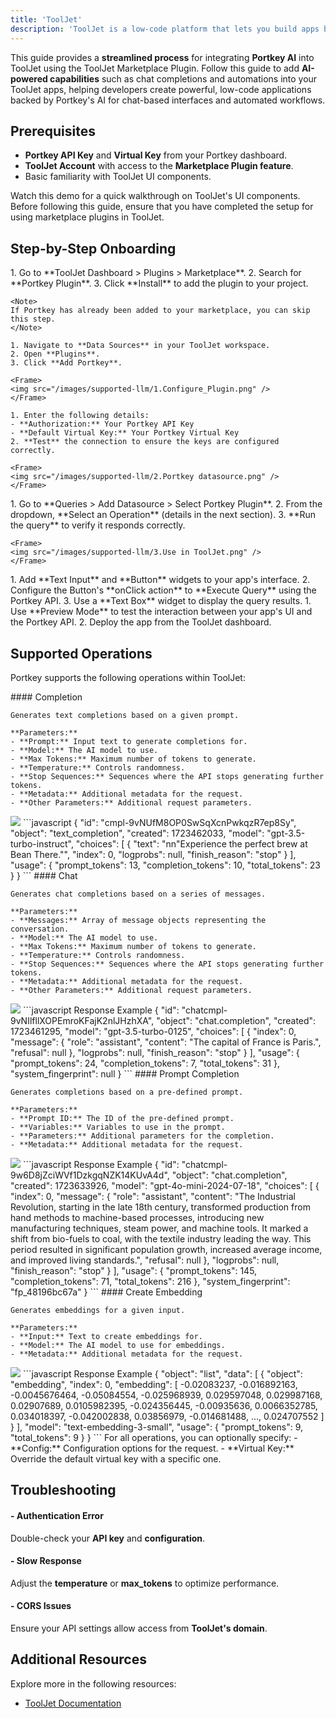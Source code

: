 ```yaml
---
title: 'ToolJet'
description: 'ToolJet is a low-code platform that lets you build apps by connecting APIs and data sources, with Portkey integration adding AI features like chat interfaces and automation.'
---
```


This guide provides a **streamlined process** for integrating **Portkey AI** into ToolJet using the ToolJet Marketplace Plugin. Follow this guide to add **AI-powered capabilities** such as chat completions and automations into your ToolJet apps, helping developers create powerful, low-code applications backed by Portkey's AI for chat-based interfaces and automated workflows.

## Prerequisites

- **Portkey API Key** and **Virtual Key** from your Portkey dashboard.
- **ToolJet Account** with access to the **Marketplace Plugin feature**.
- Basic familiarity with ToolJet UI components.

<Card title="Watch Demo" icon="play" href="https://www.google.com/url?sa=t&source=web&rct=j&opi=89978449&url=https://www.youtube.com/watch%3Fv%3DVGb7HGRkam0&ved=2ahUKEwjpm8Low6mJAxUmRmwGHT0dCswQwqsBegQIChAF&usg=AOvVaw1JLV0bmHiZJ6h9k9B6jwHK">
  Watch this demo for a quick walkthrough on ToolJet's UI components.
</Card>

<Note>
  Before following this guide, ensure that you have completed the setup for using marketplace plugins in ToolJet.
</Note>


## Step-by-Step Onboarding

<Steps>
  <Step title="Install the Portkey Plugin from ToolJet Marketplace">
    1. Go to **ToolJet Dashboard > Plugins > Marketplace**.
    2. Search for **Portkey Plugin**.
    3. Click **Install** to add the plugin to your project.

    <Note>
    If Portkey has already been added to your marketplace, you can skip this step.
    </Note>
  </Step>
  <Step title="Configure the Portkey Plugin">
        
    1. Navigate to **Data Sources** in your ToolJet workspace.
    2. Open **Plugins**.
    3. Click **Add Portkey**.

    <Frame>
    <img src="/images/supported-llm/1.Configure_Plugin.png" />
    </Frame>
  </Step>
  <Step title="Add Portkey as a Datasource">
        
    1. Enter the following details:
    - **Authorization:** Your Portkey API Key
    - **Default Virtual Key:** Your Portkey Virtual Key
    2. **Test** the connection to ensure the keys are configured correctly.

    <Frame>
    <img src="/images/supported-llm/2.Portkey datasource.png" />
    </Frame>
  </Step>
  <Step title="Use Portkey in Your ToolJet App">
    1. Go to **Queries > Add Datasource > Select Portkey Plugin**.
    2. From the dropdown, **Select an Operation** (details in the next section).
    3. **Run the query** to verify it responds correctly.

    <Frame>
    <img src="/images/supported-llm/3.Use in ToolJet.png" />
    </Frame>
  </Step>
  <Step title="Link the Query to UI Components (Example)">
    1. Add **Text Input** and **Button** widgets to your app's interface.
    2. Configure the Button's **onClick action** to **Execute Query** using the Portkey API.
    3. Use a **Text Box** widget to display the query results.
  </Step>
  <Step title="Test and Deploy">
    1. Use **Preview Mode** to test the interaction between your app's UI and the Portkey API.
    2. Deploy the app from the ToolJet dashboard.
  </Step>
</Steps>

## Supported Operations

Portkey supports the following operations within ToolJet:

<Tabs>
  <Tab title="Completion">
    #### Completion

    Generates text completions based on a given prompt.

    **Parameters:**
    - **Prompt:** Input text to generate completions for.
    - **Model:** The AI model to use.
    - **Max Tokens:** Maximum number of tokens to generate.
    - **Temperature:** Controls randomness.
    - **Stop Sequences:** Sequences where the API stops generating further tokens.
    - **Metadata:** Additional metadata for the request.
    - **Other Parameters:** Additional request parameters.
  
  <Frame>
  <img src="/images/supported-llm/4.completion.png" />
  </Frame>
    <Accordion title="Response Example">
  ```javascript 
  {
    "id": "cmpl-9vNUfM8OP0SwSqXcnPwkqzR7ep8Sy",
    "object": "text_completion",
    "created": 1723462033,
    "model": "gpt-3.5-turbo-instruct",
    "choices": [
    {
    "text": "nn"Experience the perfect brew at Bean There."",
    "index": 0,
    "logprobs": null,
    "finish_reason": "stop"
    }
    ],
    "usage": {
    "prompt_tokens": 13,
    "completion_tokens": 10,
    "total_tokens": 23
    }
    }
  ```
  </Accordion>
  </Tab>


  <Tab title="Chat">
    #### Chat

    Generates chat completions based on a series of messages.

    **Parameters:**
    - **Messages:** Array of message objects representing the conversation.
    - **Model:** The AI model to use.
    - **Max Tokens:** Maximum number of tokens to generate.
    - **Temperature:** Controls randomness.
    - **Stop Sequences:** Sequences where the API stops generating further tokens.
    - **Metadata:** Additional metadata for the request.
    - **Other Parameters:** Additional request parameters.
  
  <Frame>
  <img src="/images/supported-llm/5.chat.png" />
  </Frame>
   <Accordion title="Response Example">
  ```javascript Response Example
  {
    "id": "chatcmpl-9vNIlfllXOPEmroKFajK2nlJHzhXA",
    "object": "chat.completion",
    "created": 1723461295,
    "model": "gpt-3.5-turbo-0125",
    "choices": [
        {
        "index": 0,
        "message": {
            "role": "assistant",
            "content": "The capital of France is Paris.",
            "refusal": null
        },
        "logprobs": null,
        "finish_reason": "stop"
        }
    ],
    "usage": {
        "prompt_tokens": 24,
        "completion_tokens": 7,
        "total_tokens": 31
    },
    "system_fingerprint": null
    }
  ```
  </Accordion>
  </Tab>

  <Tab title="Prompt Completion">
    #### Prompt Completion

    Generates completions based on a pre-defined prompt.

    **Parameters:**
    - **Prompt ID:** The ID of the pre-defined prompt.
    - **Variables:** Variables to use in the prompt.
    - **Parameters:** Additional parameters for the completion.
    - **Metadata:** Additional metadata for the request.
  
  <Frame>
  <img src="/images/supported-llm/6.prompt-completion.png" />
  </Frame>
   <Accordion title="Response Example">
  ```javascript Response Example
  {
    "id": "chatcmpl-9w6D8jZciWVf1DzkgqNZK14KUvA4d",
    "object": "chat.completion",
    "created": 1723633926,
    "model": "gpt-4o-mini-2024-07-18",
    "choices": [
        {
        "index": 0,
        "message": {
            "role": "assistant",
            "content": "The Industrial Revolution, starting in the late 18th century, transformed production from hand methods to machine-based processes, introducing new manufacturing techniques, steam power, and machine tools. It marked a shift from bio-fuels to coal, with the textile industry leading the way. This period resulted in significant population growth, increased average income, and improved living standards.",
            "refusal": null
        },
        "logprobs": null,
        "finish_reason": "stop"
        }
    ],
    "usage": {
        "prompt_tokens": 145,
        "completion_tokens": 71,
        "total_tokens": 216
    },
    "system_fingerprint": "fp_48196bc67a"
    }
    ```
    </Accordion>
  </Tab>

  <Tab title="Create Embedding">
    #### Create Embedding

    Generates embeddings for a given input.

    **Parameters:**
    - **Input:** Text to create embeddings for.
    - **Model:** The AI model to use for embeddings.
    - **Metadata:** Additional metadata for the request.
  
  <Frame>
  <img src="/images/supported-llm/7.embedding.png" />
  </Frame>
   <Accordion title="Response Example">
  ```javascript Response Example
    {
    "object": "list",
    "data": [
        {
        "object": "embedding",
        "index": 0,
        "embedding": [
            -0.02083237,
            -0.016892163,
            -0.0045676464,
            -0.05084554,
            -0.025968939,
            0.029597048,
            0.029987168,
            0.02907689,
            0.0105982395,
            -0.024356445,
            -0.00935636,
            0.0066352785,
            0.034018397,
            -0.042002838,
            0.03856979,
            -0.014681488,
            ...,
            0.024707552
        ]
        }
    ],
    "model": "text-embedding-3-small",
    "usage": {
        "prompt_tokens": 9,
        "total_tokens": 9
    }
    }
    ```
   </Accordion>
  </Tab>

</Tabs>

<Info>
  For all operations, you can optionally specify:
  - **Config:** Configuration options for the request.
  - **Virtual Key:** Override the default virtual key with a specific one.
</Info>

## Troubleshooting

#### - Authentication Error
 Double-check your **API key** and **configuration**.
#### - Slow Response
 Adjust the **temperature** or **max_tokens** to optimize performance.
#### - CORS Issues
 Ensure your API settings allow access from **ToolJet's domain**.

## Additional Resources
Explore more in the following resources:
- [ToolJet Documentation](https://docs.tooljet.com/docs/marketplace/plugins/marketplace-plugin-portkey/)